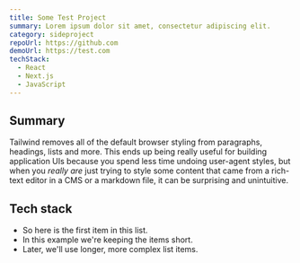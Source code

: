 ```yaml
---
title: Some Test Project
summary: Lorem ipsum dolor sit amet, consectetur adipiscing elit.
category: sideproject
repoUrl: https://github.com
demoUrl: https://test.com
techStack:
  - React
  - Next.js
  - JavaScript
---
```


## Summary

Tailwind removes all of the default browser styling from paragraphs,
headings, lists and more. This ends up being really useful for
building application UIs because you spend less time undoing
user-agent styles, but when you <em>really are</em> just trying to
style some content that came from a rich-text editor in a CMS or a
markdown file, it can be surprising and unintuitive.

## Tech stack

- So here is the first item in this list.
- In this example we're keeping the items short.
- Later, we'll use longer, more complex list items.
